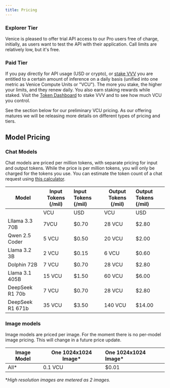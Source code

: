 ```yaml
---
title: Pricing
---
```


### Explorer Tier

Venice is pleased to offer trial API access to our Pro users free of charge, initially, as users want to test the API with their application. Call limits are relatively low, but it's free.&#x20;

### Paid Tier

If you pay directly for API usage (USD or crypto), or [stake VVV](https://venice.ai/blog/how-to-stake-and-claim-your-venice-tokens-vvv) you are entitled to a certain amount of inference on a daily basis (unified into one metric as Venice Compute Units or "VCU"). The more you stake, the higher your limits, and they renew daily. You also earn staking rewards while staked. Visit the [Token Dashboard](https://venice.ai/token) to stake VVV and to see how much VCU you control.&#x20;

See the section below for our preliminary VCU pricing. As our offering matures we will be releasing more details on different types of pricing and tiers.

## Model Pricing

### Chat Models

Chat models are priced per million tokens, with separate pricing for input and output tokens. While the price is per million tokens, you will only be charged for the tokens you use. You can estimate the token count of a chat request using [this calculator](https://quizgecko.com/tools/token-counter).

| Model            | Input Tokens (/mil) | Input Tokens (/mil) | Output Tokens (/mil) | Output Tokens (/mil) |
| ---------------- | ------------------- | :------------------ | -------------------- | :------------------- |
|                  | VCU                 | USD                 | VCU                  | USD                  |
| Lllama 3.3 70B   | 7VCU                | $0.70               | 28 VCU               | $2.80                |
| Qwen 2.5 Coder   | 5 VCU               | $0.50               | 20 VCU               | $2.00                |
| Llama 3.2 3B     | 2 VCU               | $0.15               | 6 VCU                | $0.60                |
| Dolphin 72B      | 7 VCU               | $0.70               | 28 VCU               | $2.80                |
| Llama 3.1 405B   | 15 VCU              | $1.50               | 60 VCU               | $6.00                |
| DeepSeek R1 70b  | 7 VCU               | $0.70               | 28 VCU               | $2.80                |
| DeepSeek R1 671b | 35 VCU              | $3.50               | 140 VCU              | $14.00               |

### Image models

Image models are priced per image. For the moment there is no
per-model image pricing. This will change in a future price update.

| Image Model | One 1024x1024 Image\* | One 1024x1024 Image\* |
| ----------- | --------------------- | :-------------------- |
| All\*       | 0.1 VCU               | $0.01                 |

\**High resolution images are metered as 2 images.*

<BetaCallout />